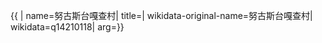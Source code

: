 {{ {{{1|PRC admin/showdata}}}|
name=努古斯台嘎查村|
title=|
wikidata-original-name=努古斯台嘎查村|
wikidata=q14210118|
arg={{{arg|}}}}}